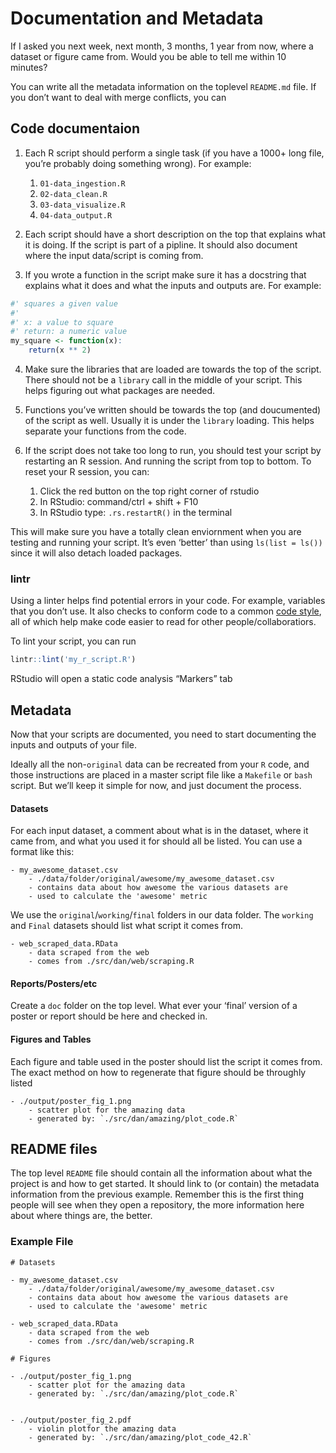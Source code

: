 # Documentation and Metadata

If I asked you next week, next month, 3 months, 1 year from now, where a dataset or figure came from.
Would you be able to tell me within 10 minutes?

You can write all the metadata information on the toplevel `README.md` file.
If you don't want to deal with merge conflicts, you can 

## Code documentaion

1. Each R script should perform a single task
(if you have a 1000+ long file, you're probably doing something wrong).
For example:

    1. `01-data_ingestion.R`
    2. `02-data_clean.R`
    3. `03-data_visualize.R`
    4. `04-data_output.R`

2. Each script should have a short description on the top that explains what it is doing.
If the script is part of a pipline. It should also document where the input data/script is coming from.

3. If you wrote a function in the script make sure it has a docstring
that explains what it does and what the inputs and outputs are.  For example:

```r
#' squares a given value
#'
#' x: a value to square
#' return: a numeric value
my_square <- function(x):
    return(x ** 2)
```

4. Make sure the libraries that are loaded are towards the top of the script.
There should not be a `library` call in the middle of your script.
This helps figuring out what packages are needed.

5. Functions you've written should be towards the top (and doucumented) of the script as well.
Usually it is under the `library` loading.
This helps separate your functions from the code.

6. If the script does not take too long to run, you should test your script by restarting an R session.
And running the script from top to bottom.
To reset your R session, you can:

    1. Click the red button on the top right corner of rstudio
    2. In RStudio: command/ctrl + shift + F10
    3. In RStudio type: `.rs.restartR()` in the terminal

This will make sure you have a totally clean enviornment when you are testing and running your script.
It's even 'better' than using `ls(list = ls())` since it will also detach loaded packages.

### lintr

Using a linter helps find potential errors in your code. For example, variables that you don't use.
It also checks to conform code to a common [code style](http://adv-r.had.co.nz/Style.html),
all of which help make code easier to read for other people/collaboratiors.

To lint your script, you can run

```r
lintr::lint('my_r_script.R')
```

RStudio will open a static code analysis "Markers" tab

## Metadata

Now that your scripts are documented, you need to start documenting the inputs and outputs of your file.

Ideally all the non-`original` data can be recreated from your `R` code,
and those instructions are placed in a master script file like a `Makefile` or `bash` script.
But we'll keep it simple for now, and just document the process.

#### Datasets

For each input dataset, a comment about what is in the dataset, where it came from,
and what you used it for should all be listed.
You can use a format like this:

```
- my_awesome_dataset.csv
    - ./data/folder/original/awesome/my_awesome_dataset.csv
    - contains data about how awesome the various datasets are
    - used to calculate the 'awesome' metric
```

We use the `original`/`working`/`final` folders in our data folder.
The `working` and `Final` datasets should list what script it comes from.

```
- web_scraped_data.RData
    - data scraped from the web
    - comes from ./src/dan/web/scraping.R
```

#### Reports/Posters/etc

Create a `doc` folder on the top level.
What ever your 'final' version of a poster or report should be here and checked in.

#### Figures and Tables

Each figure and table used in the poster should list the script it comes from.
The exact method on how to regenerate that figure should be throughly listed

```
- ./output/poster_fig_1.png
    - scatter plot for the amazing data
    - generated by: `./src/dan/amazing/plot_code.R`
```

## README files

The top level `README` file should contain all the information about what the project is
and how to get started.
It should link to (or contain) the metadata information from the previous example.
Remember this is the first thing people will see when they open a repository,
the more information here about where things are, the better.


### Example File

```
# Datasets

- my_awesome_dataset.csv
    - ./data/folder/original/awesome/my_awesome_dataset.csv
    - contains data about how awesome the various datasets are
    - used to calculate the 'awesome' metric

- web_scraped_data.RData
    - data scraped from the web
    - comes from ./src/dan/web/scraping.R

# Figures

- ./output/poster_fig_1.png
    - scatter plot for the amazing data
    - generated by: `./src/dan/amazing/plot_code.R`


- ./output/poster_fig_2.pdf
    - violin plotfor the amazing data
    - generated by: `./src/dan/amazing/plot_code_42.R`
```
